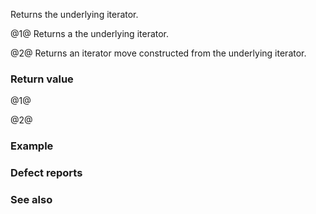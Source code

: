 {{cpp/iterator/move_iterator/title|base}}
{{cpp/iterator/move_iterator/navbar}}
{{dcl begin}}
{{dcl rev begin|num=1}}
{{dcla|anchor=1|constexpr=c++17|until=c++20|
iterator_type base() const;
}}
{{dcl|since=c++20|
constexpr const iterator_type&amp; base() const&amp; noexcept;
}}
{{dcl rev end}}
{{dcl|num=2|since=c++20|
constexpr iterator_type base() &amp;&amp;;
}}
{{dcl end}}

Returns the underlying iterator.

@1@ Returns a {{rev inl|until=c++20|copy of}}{{rev inl|since=c++20|reference to}} the underlying iterator.

@2@ Returns an iterator move constructed from the underlying iterator.

===Return value===
@1@ {{box|{{rlpsi|/#current}}}}

@2@ {{box|{{c/core|std::move(}}{{rlpsi|/#current}}{{sep}}{{c/core|)}}}}

===Example===
{{example
|code=
#include &lt;algorithm&gt;
#include &lt;iostream&gt;
#include &lt;iterator&gt;
#include &lt;vector&gt;

int main()
{
    std::vector&lt;int&gt; v{0, 1, 2, 3, 4};
    std::move_iterator&lt;std::vector&lt;int&gt;::reverse_iterator&gt;
        m1{v.rbegin()},
        m2{v.rend()};
    
    std::copy(m1.base(), m2.base(), std::ostream_iterator&lt;int&gt;(std::cout, " "));
    std::cout &lt;&lt; '\n';
}
|output=4 3 2 1 0
}}

===Defect reports===
{{dr list begin}}
{{dr list item|wg=lwg|dr=3391|std=C++20|before=overload {{vl|1}} returned a copy of the underlying iterator|after=returns a reference}}
{{dr list item|wg=lwg|dr=3593|std=C++20|before=overload {{vl|1}} was not noexcept|after=made noexcept}}
{{dr list end}}

===See also===
{{dsc begin}}
{{dsc inc|cpp/iterator/adaptor/dsc operator*|move_iterator}}
{{dsc end}}

{{langlinks|de|es|fr|it|ja|pt|ru|zh}}